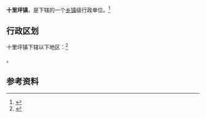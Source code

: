{{中国乡级行政区|61/10/23/110/000}}

'''十里坪镇'''，是{{PRC admin/fullname|61/10/23/110/000|3}}下辖的一个[[乡镇|乡镇]]级行政单位。<ref>{{PRC admin/ref sgc|{{PRC admin/parent|61/10/23/110/000}}}}</ref>

== 行政区划 ==

十里坪镇下辖以下地区：<ref>{{PRC admin/ref sgc|61/10/23/110/000}}</ref>

{{PRC admin/children|61/10/23/110/000}}。

== 参考资料 ==

{{reflist}}

{{行政区划小作品}}
{{PRC admin/navcat|61/10/23/110/000}}